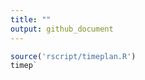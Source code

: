 ```yaml
---
title: ""
output: github_document
---
```



```r
source('rscript/timeplan.R')
timep`
```

